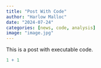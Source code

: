 ```yaml
---
title: "Post With Code"
author: "Harlow Malloc"
date: "2024-07-24"
categories: [news, code, analysis]
image: "image.jpg"
---
```


This is a post with executable code.

```r
1 + 1
```
